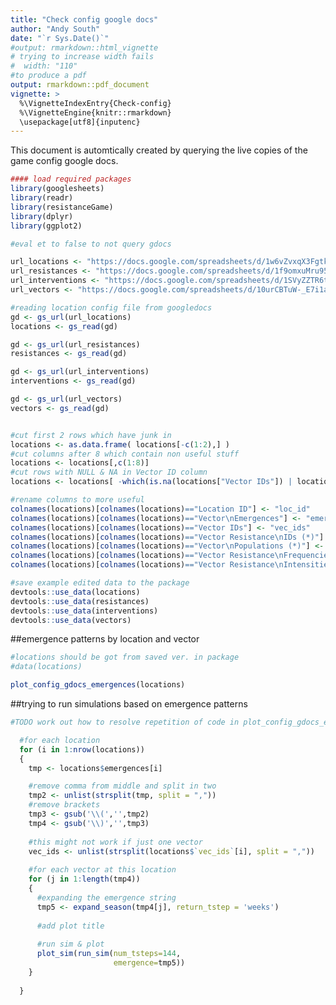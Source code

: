 ```yaml
---
title: "Check config google docs"
author: "Andy South"
date: "`r Sys.Date()`"
#output: rmarkdown::html_vignette
# trying to increase width fails
#  width: "110" 
#to produce a pdf
output: rmarkdown::pdf_document
vignette: >
  %\VignetteIndexEntry{Check-config}
  %\VignetteEngine{knitr::rmarkdown}
  \usepackage[utf8]{inputenc}
---
```


This document is automtically created by querying the live copies of the game config google docs.

```r
#### load required packages
library(googlesheets)
library(readr)
library(resistanceGame)
library(dplyr)
library(ggplot2)
```


```r
#eval et to false to not query gdocs

url_locations <- "https://docs.google.com/spreadsheets/d/1w6vZvxqX3FgtkmM8mUSvB67reekKz148LoQY2OT012M/"
url_resistances <- "https://docs.google.com/spreadsheets/d/1f9omxuMru95xBkmR0hLhrM88tvnxvJjsEXIiDjJOgL4"
url_interventions <- "https://docs.google.com/spreadsheets/d/1SVyZZTR6tmDHRr0hLAyn3UYS6n0x9vuu1YEKJ4M8MIs"
url_vectors <- "https://docs.google.com/spreadsheets/d/10urCBTuW-_E7i1alJOfqXF3r2jglrAQGBsvOGo7k1sA"

#reading location config file from googledocs
gd <- gs_url(url_locations)
locations <- gs_read(gd)

gd <- gs_url(url_resistances)
resistances <- gs_read(gd)

gd <- gs_url(url_interventions)
interventions <- gs_read(gd)

gd <- gs_url(url_vectors)
vectors <- gs_read(gd)


#cut first 2 rows which have junk in
locations <- as.data.frame( locations[-c(1:2),] )
#cut columns after 8 which contain non useful stuff
locations <- locations[,c(1:8)] 
#cut rows with NULL & NA in Vector ID column
locations <- locations[ -which(is.na(locations["Vector IDs"]) | locations["Vector IDs"]=='NULL'), ] 

#rename columns to more useful
colnames(locations)[colnames(locations)=="Location ID"] <- "loc_id"
colnames(locations)[colnames(locations)=="Vector\nEmergences"] <- "emergences"
colnames(locations)[colnames(locations)=="Vector IDs"] <- "vec_ids"
colnames(locations)[colnames(locations)=="Vector Resistance\nIDs (*)"] <- "vec_res_ids"
colnames(locations)[colnames(locations)=="Vector\nPopulations (*)"] <- "vec_abund"
colnames(locations)[colnames(locations)=="Vector Resistance\nFrequencies (*)"] <- "vec_res_freqs"
colnames(locations)[colnames(locations)=="Vector Resistance\nIntensities (*)"] <- "vec_res_ints"

#save example edited data to the package
devtools::use_data(locations)
devtools::use_data(resistances)
devtools::use_data(interventions)
devtools::use_data(vectors)

```


##emergence patterns by location and vector

```r
#locations should be got from saved ver. in package
#data(locations)

plot_config_gdocs_emergences(locations)

```


##trying to run simulations based on emergence patterns

```r

#TODO work out how to resolve repetition of code in plot_config_gdocs_emergences()

  #for each location
  for (i in 1:nrow(locations))
  {
    tmp <- locations$emergences[i]

    #remove comma from middle and split in two
    tmp2 <- unlist(strsplit(tmp, split = ","))
    #remove brackets
    tmp3 <- gsub('\\(','',tmp2)
    tmp4 <- gsub('\\)','',tmp3)
    
    #this might not work if just one vector
    vec_ids <- unlist(strsplit(locations$`vec_ids`[i], split = ","))
    
    #for each vector at this location
    for (j in 1:length(tmp4))
    {
      #expanding the emergence string
      tmp5 <- expand_season(tmp4[j], return_tstep = 'weeks')
      
      #add plot title
      
      #run sim & plot
      plot_sim(run_sim(num_tsteps=144,
                       emergence=tmp5))
    }  
    
  }



```





